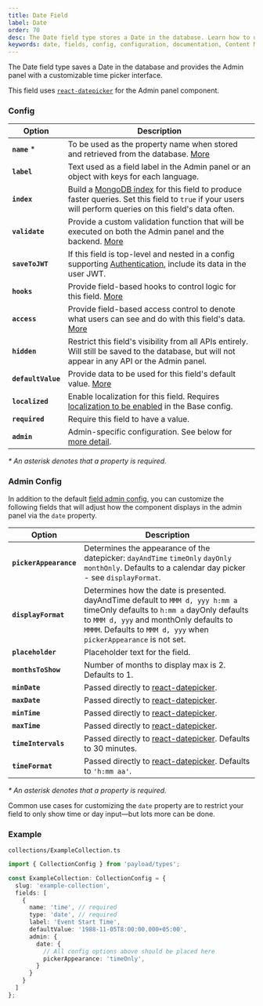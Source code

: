 ```yaml
---
title: Date Field
label: Date
order: 70
desc: The Date field type stores a Date in the database. Learn how to use and customize the Date field, see examples and options.
keywords: date, fields, config, configuration, documentation, Content Management System, cms, headless, javascript, node, react, express
---
```


<Banner>
  The Date field type saves a Date in the database and provides the Admin panel
  with a customizable time picker interface.
</Banner>

This field uses [`react-datepicker`](https://www.npmjs.com/package/react-datepicker) for the Admin panel component.

### Config

| Option             | Description                                                                                                                                                                                         |
| ------------------ | --------------------------------------------------------------------------------------------------------------------------------------------------------------------------------------------------- |
| **`name`** \*      | To be used as the property name when stored and retrieved from the database. [More](/docs/fields/overview#field-names)                                                                              |
| **`label`**        | Text used as a field label in the Admin panel or an object with keys for each language.                                                                                                             |
| **`index`**        | Build a [MongoDB index](https://docs.mongodb.com/manual/indexes/) for this field to produce faster queries. Set this field to `true` if your users will perform queries on this field's data often. |
| **`validate`**     | Provide a custom validation function that will be executed on both the Admin panel and the backend. [More](/docs/fields/overview#validation)                                                        |
| **`saveToJWT`**    | If this field is top-level and nested in a config supporting [Authentication](/docs/authentication/config), include its data in the user JWT.                                                       |
| **`hooks`**        | Provide field-based hooks to control logic for this field. [More](/docs/fields/overview#field-level-hooks)                                                                                          |
| **`access`**       | Provide field-based access control to denote what users can see and do with this field's data. [More](/docs/fields/overview#field-level-access-control)                                             |
| **`hidden`**       | Restrict this field's visibility from all APIs entirely. Will still be saved to the database, but will not appear in any API or the Admin panel.                                                    |
| **`defaultValue`** | Provide data to be used for this field's default value. [More](/docs/fields/overview#default-values)                                                                                                |
| **`localized`**    | Enable localization for this field. Requires [localization to be enabled](/docs/configuration/localization) in the Base config.                                                                     |
| **`required`**     | Require this field to have a value.                                                                                                                                                                 |
| **`admin`**        | Admin-specific configuration. See below for [more detail](#admin-config).                                                                                                                           |

_\* An asterisk denotes that a property is required._

### Admin Config

In addition to the default [field admin config](/docs/fields/overview#admin-config), you can customize the following fields that will adjust how the component displays in the admin panel via the `date` property.

| Option                 | Description                                                                                                                                                                                                                                   |
| ---------------------- | --------------------------------------------------------------------------------------------------------------------------------------------------------------------------------------------------------------------------------------------- |
| **`pickerAppearance`** | Determines the appearance of the datepicker: `dayAndTime` `timeOnly` `dayOnly` `monthOnly`. Defaults to a calendar day picker - see `displayFormat`.                                                                                          |
| **`displayFormat`**    | Determines how the date is presented. dayAndTime default to `MMM d, yyy h:mm a` timeOnly defaults to `h:mm a` dayOnly defaults to `MMM d, yyy` and monthOnly defaults to `MMMM`. Defaults to `MMM d, yyy` when `pickerAppearance` is not set. |
| **`placeholder`**      | Placeholder text for the field.                                                                                                                                                                                                               |
| **`monthsToShow`**     | Number of months to display max is 2. Defaults to 1.                                                                                                                                                                                          |
| **`minDate`**          | Passed directly to [react-datepicker](https://github.com/Hacker0x01/react-datepicker/blob/master/docs/datepicker.md).                                                                                                                         |
| **`maxDate`**          | Passed directly to [react-datepicker](https://github.com/Hacker0x01/react-datepicker/blob/master/docs/datepicker.md).                                                                                                                         |
| **`minTime`**          | Passed directly to [react-datepicker](https://github.com/Hacker0x01/react-datepicker/blob/master/docs/datepicker.md).                                                                                                                         |
| **`maxTime`**          | Passed directly to [react-datepicker](https://github.com/Hacker0x01/react-datepicker/blob/master/docs/datepicker.md).                                                                                                                         |
| **`timeIntervals`**    | Passed directly to [react-datepicker](https://github.com/Hacker0x01/react-datepicker/blob/master/docs/datepicker.md). Defaults to 30 minutes.                                                                                                 |
| **`timeFormat`**       | Passed directly to [react-datepicker](https://github.com/Hacker0x01/react-datepicker/blob/master/docs/datepicker.md). Defaults to `'h:mm aa'`.                                                                                                |

_\* An asterisk denotes that a property is required._

Common use cases for customizing the `date` property are to restrict your field to only show time or day input—but lots more can be done.

### Example

`collections/ExampleCollection.ts`

```ts
import { CollectionConfig } from 'payload/types';

const ExampleCollection: CollectionConfig = {
  slug: 'example-collection',
  fields: [
    {
      name: 'time', // required
      type: 'date', // required
      label: 'Event Start Time',
      defaultValue: '1988-11-05T8:00:00.000+05:00',
      admin: {
        date: {
          // All config options above should be placed here
          pickerAppearance: 'timeOnly',
        }
      }
    }
  ]
};
```
